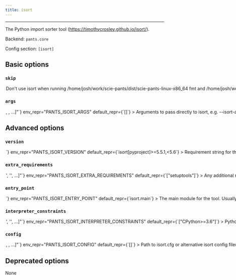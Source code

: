 ```yaml
---
title: isort
---
```



---

The Python import sorter tool (https://timothycrosley.github.io/isort/).

Backend: <span className="color--primary">`pants.core`</span>

Config section: <span className="color--primary">`[isort]`</span>

<span className={styles.options}>

## Basic options

### `skip`

<Option
  cli_repr={`--[no-]isort-skip`}
  env_repr="PANTS_ISORT_SKIP"
  default_repr={`False`}
>

Don&#x27;t use isort when running
`/home/josh/work/scie-pants/dist/scie-pants-linux-x86_64 fmt` and
`/home/josh/work/scie-pants/dist/scie-pants-linux-x86_64 lint`.

</Option>

### `args`

<Option
  cli_repr={`--isort-args="[<shell_str>, <shell_str>, ...]"`}
  env_repr="PANTS_ISORT_ARGS"
  default_repr={`[]`}
>

Arguments to pass directly to isort, e.g. `--isort-args="--case-sensitive
  --trailing-comma"`.

</Option>

## Advanced options

### `version`

<Option
  cli_repr={`--isort-version=<str>`}
  env_repr="PANTS_ISORT_VERSION"
  default_repr={`isort[pyproject]>=5.5.1,<5.6`}
>

Requirement string for the tool.

</Option>

### `extra_requirements`

<Option
  cli_repr={`--isort-extra-requirements="['<str>', '<str>', ...]"`}
  env_repr="PANTS_ISORT_EXTRA_REQUIREMENTS"
  default_repr={`["setuptools"]`}
>

Any additional requirement strings to use with the tool. This is useful if the
tool allows you to install plugins or if you need to constrain a dependency to
a certain version.

</Option>

### `entry_point`

<Option
  cli_repr={`--isort-entry-point=<str>`}
  env_repr="PANTS_ISORT_ENTRY_POINT"
  default_repr={`isort.main`}
>

The main module for the tool. Usually, you will not want to change this from
the default.

</Option>

### `interpreter_constraints`

<Option
  cli_repr={`--isort-interpreter-constraints="['<str>', '<str>', ...]"`}
  env_repr="PANTS_ISORT_INTERPRETER_CONSTRAINTS"
  default_repr={`["CPython>=3.6"]`}
>

Python interpreter constraints for this tool.

</Option>

### `config`

<Option
  cli_repr={`--isort-config="[<file_option>, <file_option>, ...]"`}
  env_repr="PANTS_ISORT_CONFIG"
  default_repr={`[]`}
>

Path to `isort.cfg` or alternative isort config file(s).

</Option>

## Deprecated options

None

</span>
